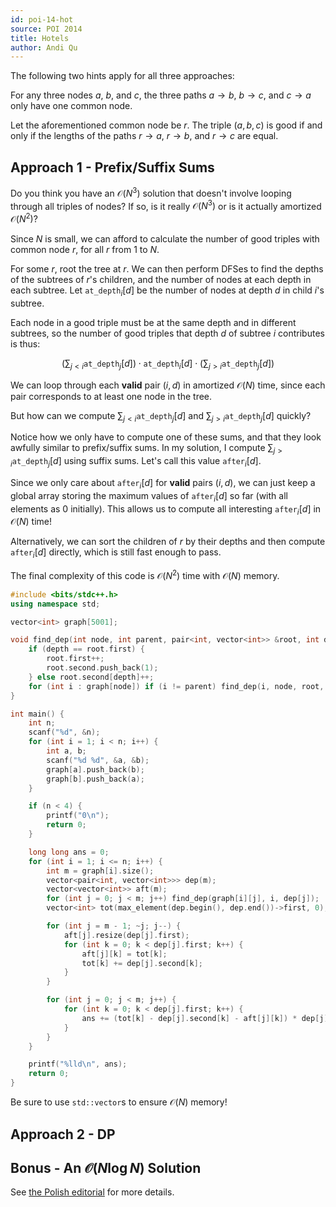 ```yaml
---
id: poi-14-hot
source: POI 2014
title: Hotels
author: Andi Qu
---
```


The following two hints apply for all three approaches:

<Spoiler title="Hint 1">

For any three nodes $a$, $b$, and $c$, the three paths $a \rightarrow b$,
$b \rightarrow c$, and $c \rightarrow a$ only have one common node.

</Spoiler>

<Spoiler title="Hint 2">

Let the aforementioned common node be $r$. The triple $(a, b, c)$ is good if and
only if the lengths of the paths $r \rightarrow a$, $r \rightarrow b$, and
$r \rightarrow c$ are equal.

</Spoiler>

## Approach 1 - Prefix/Suffix Sums

<Spoiler title="Hint 3">

Do you think you have an $\mathcal{O}(N^3)$ solution that doesn't involve
looping through all triples of nodes? If so, is it really $\mathcal{O}(N^3)$ or
is it actually amortized $\mathcal{O}(N^2)$?

</Spoiler>

<Spoiler title="Solution">

Since $N$ is small, we can afford to calculate the number of good triples with
common node $r$, for all $r$ from 1 to $N$.

For some $r$, root the tree at $r$. We can then perform DFSes to find the depths
of the subtrees of $r$'s children, and the number of nodes at each depth in each
subtree. Let $\texttt{at\_depth}_i[d]$ be the number of nodes at depth $d$ in
child $i$'s subtree.

Each node in a good triple must be at the same depth and in different subtrees,
so the number of good triples that depth $d$ of subtree $i$ contributes is thus:

$$
\left(\sum_{j < i}\texttt{at\_depth}_j[d]\right) \cdot \texttt{at\_depth}_i[d] \cdot \left(\sum_{j > i}\texttt{at\_depth}_j[d]\right)
$$

We can loop through each **valid** pair $(i, d)$ in amortized $\mathcal{O}(N)$
time, since each pair corresponds to at least one node in the tree.

But how can we compute $\sum_{j < i}\texttt{at\_depth}_j[d]$ and
$\sum_{j > i}\texttt{at\_depth}_j[d]$ quickly?

Notice how we only have to compute one of these sums, and that they look awfully
similar to prefix/suffix sums. In my solution, I compute
$\sum_{j > i}\texttt{at\_depth}_j[d]$ using suffix sums. Let's call this value
$\texttt{after}_i[d]$.

Since we only care about $\texttt{after}_i[d]$ for **valid** pairs $(i, d)$, we
can just keep a global array storing the maximum values of $\texttt{after}_i[d]$
so far (with all elements as 0 initially). This allows us to compute all
interesting $\texttt{after}_i[d]$ in $\mathcal{O}(N)$ time!

Alternatively, we can sort the children of $r$ by their depths and then compute
$\texttt{after}_i[d]$ directly, which is still fast enough to pass.

The final complexity of this code is $\mathcal{O}(N^2)$ time with
$\mathcal{O}(N)$ memory.

```cpp
#include <bits/stdc++.h>
using namespace std;

vector<int> graph[5001];

void find_dep(int node, int parent, pair<int, vector<int>> &root, int depth = 0) {
	if (depth == root.first) {
		root.first++;
		root.second.push_back(1);
	} else root.second[depth]++;
	for (int i : graph[node]) if (i != parent) find_dep(i, node, root, depth + 1);
}

int main() {
	int n;
	scanf("%d", &n);
	for (int i = 1; i < n; i++) {
		int a, b;
		scanf("%d %d", &a, &b);
		graph[a].push_back(b);
		graph[b].push_back(a);
	}

	if (n < 4) {
		printf("0\n");
		return 0;
	}

	long long ans = 0;
	for (int i = 1; i <= n; i++) {
		int m = graph[i].size();
		vector<pair<int, vector<int>>> dep(m);
		vector<vector<int>> aft(m);
		for (int j = 0; j < m; j++) find_dep(graph[i][j], i, dep[j]);
		vector<int> tot(max_element(dep.begin(), dep.end())->first, 0);

		for (int j = m - 1; ~j; j--) {
			aft[j].resize(dep[j].first);
			for (int k = 0; k < dep[j].first; k++) {
				aft[j][k] = tot[k];
				tot[k] += dep[j].second[k];
			}
		}

		for (int j = 0; j < m; j++) {
			for (int k = 0; k < dep[j].first; k++) {
				ans += (tot[k] - dep[j].second[k] - aft[j][k]) * dep[j].second[k] * aft[j][k];
			}
		}
	}

	printf("%lld\n", ans);
	return 0;
}
```

Be sure to use `std::vector`s to ensure $\mathcal{O}(N)$ memory!

</Spoiler>

## Approach 2 - DP

<IncompleteSection></IncompleteSection>

## Bonus - An $\mathcal{O}(N \log N)$ Solution

<IncompleteSection></IncompleteSection>

See
[the Polish editorial](https://github.com/mostafa-saad/MyCompetitiveProgramming/blob/master/Olympiad/POI/official/2014/editorial/hot.pdf)
for more details.
